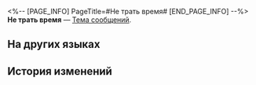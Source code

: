<%-- [PAGE_INFO]
PageTitle=#Не трать время#
[END_PAGE_INFO] --%>
{{Предмет Инфобокс
|id          = 220006
|Изображение = Предмет Не трать время.png
|Тип         = Тема сообщений
|Инвентарь   = 
|Редкость    = 4
|Эффект      = 
|Описание    = Тема сообщений, которую можно выбрать в беседе и сообщениях.
|Источник1   = [[Тема сообщений из события «Хроники становления мастера»]]
}}
{{Описание|- Владение мечом госпожи Март стало куда лучше, но вот ритм...<br />- Стал куда медленнее! Признавайся, опять тайком пьёшь Радость небожителя?<br />- Я... Я уже две недели не пила чай с молоком, учителя, пожалуйста, простите меня, ладно?}}
'''Не трать время''' — [[Тема сообщений]].

==На других языках==
{{На других языках
|en   = Don't Waste Time
|zhs  = 光阴莫负
|zht  = 光陰莫負
|ja   = 時を無駄にするなかれ
|ko   = 시간을 낭비하지 말라
|es   = No pierdas el tiempo
|fr   = Ne gaspille pas ton temps
|ru   = Не трать время
|th   = เวลาไม่คอยใคร
|vi   = Đừng Lãng Phí Thời Gian
|de   = Verliere keine Zeit
|id   = Jangan Buang Waktu
|pt   = Não Perca Tempo
}}

==История изменений==
{{История изменений|3.5}}